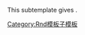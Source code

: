 <noinclude>This subtemplate gives </noinclude>{{{1}}}<noinclude>.

[[Category:Rnd模板子模板]]</noinclude>